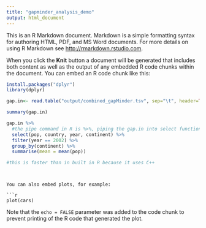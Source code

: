 ```yaml
---
title: "gapminder_analysis_demo"
output: html_document
---
```


This is an R Markdown document. Markdown is a simple formatting syntax for authoring HTML, PDF, and MS Word documents. For more details on using R Markdown see <http://rmarkdown.rstudio.com>.

When you click the **Knit** button a document will be generated that includes both content as well as the output of any embedded R code chunks within the document. You can embed an R code chunk like this:

```r
install.packages("dplyr")
library(dplyr)
```



```r
gap.in<- read.table("output/combined_gapMinder.tsv", sep="\t", header=TRUE)

summary(gap.in)

gap.in %>% 
  #the pipe command in R is %>%, piping the gap.in into select function
  select(pop, country, year, continent) %>%
  filter(year == 2002) %>%
  group_by(continent) %>%
  summarise(mean = mean(pop))

#this is faster than in built in R because it uses C++

```


```


You can also embed plots, for example:

```r
plot(cars)
```

Note that the `echo = FALSE` parameter was added to the code chunk to prevent printing of the R code that generated the plot.

